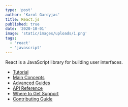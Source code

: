 ```yaml
---
type: 'post'
author: 'Karol Gardyjas'
title: React.js
published: true
date: '2020-10-01'
image: 'static/images/uploads/1.png'
tags:
  - 'react'
  - 'javascript'
---
```


React is a JavaScript library for building user interfaces.

- [Tutorial](https://reactjs.org/tutorial/tutorial.html)
- [Main Concepts](https://reactjs.org/docs/hello-world.html)
- [Advanced Guides](https://reactjs.org/docs/jsx-in-depth.html)
- [API Reference](https://reactjs.org/docs/react-api.html)
- [Where to Get Support](https://reactjs.org/community/support.html)
- [Contributing Guide](https://reactjs.org/docs/how-to-contribute.html)
